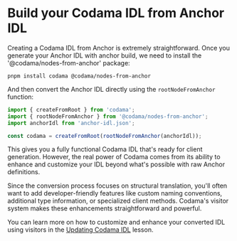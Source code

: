 
# Build your Codama IDL from Anchor IDL

Creating a Codama IDL from Anchor is extremely straightforward. Once you generate your Anchor IDL with anchor build, we need to install the '@codama/nodes-from-anchor' package:

```
pnpm install codama @codama/nodes-from-anchor
```

And then convert the Anchor IDL directly using the `rootNodeFromAnchor ` function:

```ts
import { createFromRoot } from 'codama';
import { rootNodeFromAnchor } from '@codama/nodes-from-anchor';
import anchorIdl from 'anchor-idl.json';

const codama = createFromRoot(rootNodeFromAnchor(anchorIdl));
```

This gives you a fully functional Codama IDL that's ready for client generation. However, the real power of Codama comes from its ability to enhance and customize your IDL beyond what's possible with raw Anchor definitions.

Since the conversion process focuses on structural translation, you'll often want to add developer-friendly features like custom naming conventions, additional type information, or specialized client methods. Codama's visitor system makes these enhancements straightforward and powerful.

You can learn more on how to customize and enhance your converted IDL using visitors in the [Updating Codama IDL](/zh-CN/courses/create-your-sdk-with-codama/updating-codama-idl) lesson.